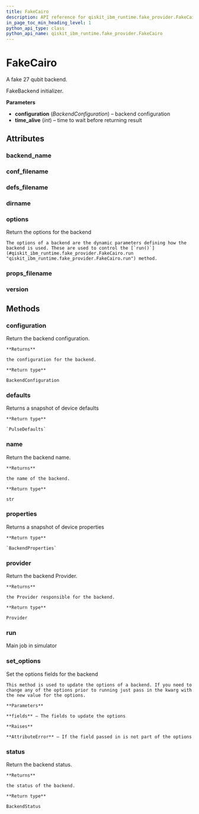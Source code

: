 ```yaml
---
title: FakeCairo
description: API reference for qiskit_ibm_runtime.fake_provider.FakeCairo
in_page_toc_min_heading_level: 1
python_api_type: class
python_api_name: qiskit_ibm_runtime.fake_provider.FakeCairo
---
```


# FakeCairo

<Class id="qiskit_ibm_runtime.fake_provider.FakeCairo" github="https://github.com/qiskit/qiskit-ibm-runtime/tree/stable/0.19/qiskit_ibm_runtime/fake_provider/backends/cairo/fake_cairo.py" signature="FakeCairo">
  A fake 27 qubit backend.

  FakeBackend initializer.

  **Parameters**

  *   **configuration** (*BackendConfiguration*) – backend configuration
  *   **time\_alive** (*int*) – time to wait before returning result

  ## Attributes

  ### backend\_name

  <Attribute id="qiskit_ibm_runtime.fake_provider.FakeCairo.backend_name" name="backend_name" attributeValue="= 'fake_cairo'" />

  ### conf\_filename

  <Attribute id="qiskit_ibm_runtime.fake_provider.FakeCairo.conf_filename" name="conf_filename" attributeValue="= 'conf_cairo.json'" />

  ### defs\_filename

  <Attribute id="qiskit_ibm_runtime.fake_provider.FakeCairo.defs_filename" name="defs_filename" attributeValue="= 'defs_cairo.json'" />

  ### dirname

  <Attribute id="qiskit_ibm_runtime.fake_provider.FakeCairo.dirname" name="dirname" attributeValue="= '/home/runner/work/qiskit-ibm-runtime/qiskit-ibm-runtime/qiskit_ibm_runtime/fake_provider/backends/cairo'" />

  ### options

  <Attribute id="qiskit_ibm_runtime.fake_provider.FakeCairo.options" name="options">
    Return the options for the backend

    The options of a backend are the dynamic parameters defining how the backend is used. These are used to control the [`run()`](#qiskit_ibm_runtime.fake_provider.FakeCairo.run "qiskit_ibm_runtime.fake_provider.FakeCairo.run") method.
  </Attribute>

  ### props\_filename

  <Attribute id="qiskit_ibm_runtime.fake_provider.FakeCairo.props_filename" name="props_filename" attributeValue="= 'props_cairo.json'" />

  ### version

  <Attribute id="qiskit_ibm_runtime.fake_provider.FakeCairo.version" name="version" attributeValue="= 1" />

  ## Methods

  ### configuration

  <Function id="qiskit_ibm_runtime.fake_provider.FakeCairo.configuration" name="configuration" signature="configuration()">
    Return the backend configuration.

    **Returns**

    the configuration for the backend.

    **Return type**

    BackendConfiguration
  </Function>

  ### defaults

  <Function id="qiskit_ibm_runtime.fake_provider.FakeCairo.defaults" name="defaults" signature="defaults()">
    Returns a snapshot of device defaults

    **Return type**

    `PulseDefaults`
  </Function>

  ### name

  <Function id="qiskit_ibm_runtime.fake_provider.FakeCairo.name" name="name" signature="name()">
    Return the backend name.

    **Returns**

    the name of the backend.

    **Return type**

    str
  </Function>

  ### properties

  <Function id="qiskit_ibm_runtime.fake_provider.FakeCairo.properties" name="properties" signature="properties()">
    Returns a snapshot of device properties

    **Return type**

    `BackendProperties`
  </Function>

  ### provider

  <Function id="qiskit_ibm_runtime.fake_provider.FakeCairo.provider" name="provider" signature="provider()">
    Return the backend Provider.

    **Returns**

    the Provider responsible for the backend.

    **Return type**

    Provider
  </Function>

  ### run

  <Function id="qiskit_ibm_runtime.fake_provider.FakeCairo.run" name="run" signature="run(run_input, **kwargs)">
    Main job in simulator
  </Function>

  ### set\_options

  <Function id="qiskit_ibm_runtime.fake_provider.FakeCairo.set_options" name="set_options" signature="set_options(**fields)">
    Set the options fields for the backend

    This method is used to update the options of a backend. If you need to change any of the options prior to running just pass in the kwarg with the new value for the options.

    **Parameters**

    **fields** – The fields to update the options

    **Raises**

    **AttributeError** – If the field passed in is not part of the options
  </Function>

  ### status

  <Function id="qiskit_ibm_runtime.fake_provider.FakeCairo.status" name="status" signature="status()">
    Return the backend status.

    **Returns**

    the status of the backend.

    **Return type**

    BackendStatus
  </Function>
</Class>

